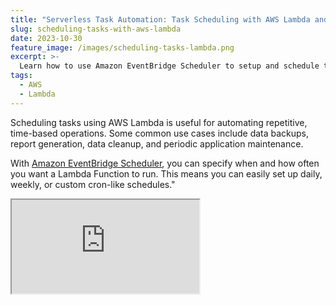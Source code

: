 ```yaml
---
title: "Serverless Task Automation: Task Scheduling with AWS Lambda and Amazon EventBridge"
slug: scheduling-tasks-with-aws-lambda
date: 2023-10-30
feature_image: /images/scheduling-tasks-lambda.png
excerpt: >-
  Learn how to use Amazon EventBridge Scheduler to setup and schedule triggers for Lambda Functions using rate and cron expressions.
tags:
  - AWS
  - Lambda
---
```

Scheduling tasks using AWS Lambda is useful for automating repetitive, time-based operations. Some common use cases include data backups, report generation, data cleanup, and periodic application maintenance.

With [Amazon EventBridge Scheduler](https://docs.aws.amazon.com/eventbridge/latest/userguide/eb-create-rule-schedule.html), you can specify when and how often you want a Lambda Function to run. This means you can easily set up daily, weekly, or custom cron-like schedules."

<iframe src="https://www.youtube.com/embed/P6yp0ByekEk?feature=oembed" />

In this post, let's learn how to use Amazon EventBridge and set up schedules to trigger a Lambda Function built using .NET. The concepts apply to other programming languages as well.

_This article is sponsored by AWS and is part of my [_AWS Series_](/tag/aws/)._

## AWS EventBridge and .NET Lambda Trigger

EventBridge Scheduler (earlier referred to as CloudWatch Events) is highly customizable and scalable with a wide set of target API operations and AWS Services.

<BlogLink
  href="/blog/aws-lambda-dotnet-developer/"
  title="AWS Lambda For The .NET Developer"
  description="This blog post is a collection of other posts that covers various aspects of AWS Lambda and other services you can integrate with when building serverless applications on Lambda."
  authorImage="/images/logo-512x512.png"
  authorName="Rahul Nath"
  authorTitle="Rahul Pulikkot Nath"
  featureImage="/images/AWS-Lambda.png"
/>

To handle EventBridge Events from a Lambda Function we use the `ScheduledEvent` class from the [Amazon.Lambda.CloudWatchEvents](https://www.nuget.org/packages/Amazon.Lambda.CloudWatchEvents) NuGet package

```csharp
public string FunctionHandler(ScheduledEvent input, ILambdaContext context)
{
    Console.WriteLine($"Scheduled Task Run with {JsonSerializer.Serialize(input)}");
    return input.Source.ToUpper();
}

```

To run the AWS Lambda Function on a schedule, create a new Lambda Trigger and configure it to use 'EventBridge (CloudWatch Events)' trigger.

You can create a new rule and specify the name, description, and schedule expression for the recurring schedule.

In EventBridge you can create two types of scheduled rules

-   **Rate Expression** → Rules that run at a regular rate.
-   **CRON Expression** → Rules that run at specific times.

Let's learn how to use both of these to schedule and run AWS Lambda Functions.

## Rate Expression Lambda Triggers

Rate expressions have two required fields - the value and unit - separated by white space.

```cmd
rate(value unit)

```

Value is a positive number and unit takes _minute|minutes|hour|hours|day|days_ as values.

<Figure src="/images/image-9.png" caption="EventBridge Lambda Trigger setup with a rate expression of 1 day" />

The above screenshot shows setting up an EventBridge Lambda Trigger with a rate expression of 1 day - _rate(1 day)._

### EventBridge Rule Detail

Once created, you can navigate to the EventBridge rules by clicking the Trigger under the Lambda Triggers list or navigating directly to the Rules section under Amazon EventBridge.

The below screenshot shows the Rule I created for running a Lambda Function every minute.

<Figure src="/images/image-11.png" caption="Amazon EventBridge Rule detail that runs every minute." />

You can further edit and customize the rule from Amazon EventBridge. You can also see the AWS Service that the rule triggers to run when it is executed.

The below screenshot shows that the rule triggers an AWS Lambda Function _lambda-schedule_ when the rule is triggered.

<Figure src="/images/image-12.png" caption="### Customizing EventBridge Trigger Payload For Lambda" />

In the current Lambda Function endpoint we are using the `ScheduledEvent` type to handle the incoming Event Bridge Event.

However, if you need to pass in custom information as part of the schedule trigger you can do that by specifying a Constant text in JSON format.

This is done under the AWS EventBridge Rule by setting the Additional Settings, and setting the Configure target input to be 'Constant (JSON text)'

![](/images/image-13.png)

In the above example, I have hardcoded the input to be a string input. In this case, the Lambda Function can take in a `string` as it's input type as shown below.

```csharp
public string FunctionHandler(string input, ILambdaContext context)
{
  ...
}

```

## CRON Expression Lambda Triggers

Rate Expressions allows you to specify how often you want a Rule to trigger. However, when you need more fine-grained control over when a rule should trigger you can use [Cron Expression](https://docs.aws.amazon.com/eventbridge/latest/userguide/eb-cron-expressions.html).

Cron expressions have six required fields, which are separated by white space.

<Figure src="/images/image-14.png" caption="Cron Expression example Lambda Trigger using AWS EventBridge" />

The above screenshot sets up a CRON job to run the function every minute between 4-5 a.m. (UTC) on a Monday and Tuesday.

```cron
cron(0/1 4-5 ? * MON-TUE *)

```

All CRON jobs are set in UTC time, however, if you navigate to the CRON job rule in EventBridge, you can see the time in both UTC and local time zone.

<Figure src="/images/image-15.png" caption="CRON AWS EventBridge Rule detail showing the Event Schedule and the Next 10 trigger dates." />

The Event Schedule shows the next 10 upcoming triggers in both UTC and Local time to ensure the CRON job is set as expected.